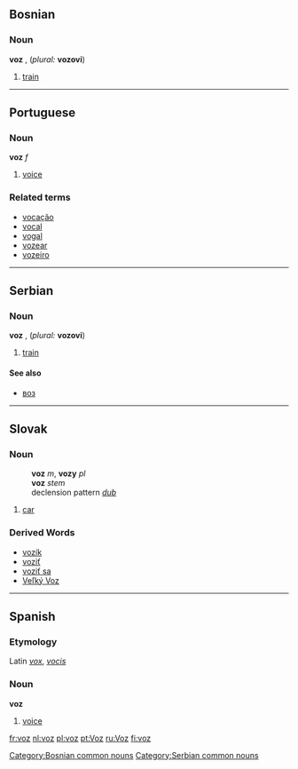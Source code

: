==Bosnian==
===Noun===
'''voz''' {{m}} {{s}}, (''plural:'' '''vozovi''')
#[[train]]
[[Category:Bosnian common nouns]]

----

==Portuguese==
===Noun===
'''voz''' ''f''

# [[voice]]

===Related terms===
*[[vocação]]
*[[vocal]]
*[[vogal]]
*[[vozear]]
*[[vozeiro]]

----

==Serbian==
===Noun===
'''voz''' {{m}} {{s}}, (''plural:'' '''vozovi''')
#[[train]]
====See also====
*[[воз]]
[[Category:Serbian common nouns]]

----

==Slovak==
===Noun===
:'''voz''' ''m'', '''vozy''' ''pl''
:'''voz''' ''stem''
:declension pattern ''[[Slovak declension pattern dub|dub]]''
# [[car]]
=== Derived Words ===
* [[vozík]]
* [[voziť]]
* [[voziť sa]]
* [[Veľký Voz]]

----

==Spanish==
===Etymology===
Latin ''[[vox]]'', ''[[vocis]]''

===Noun===
'''voz''' {{f}}

#[[voice]]

[[fr:voz]]
[[nl:voz]]
[[pl:voz]]
[[pt:Voz]]
[[ru:Voz]]
[[fi:voz]]